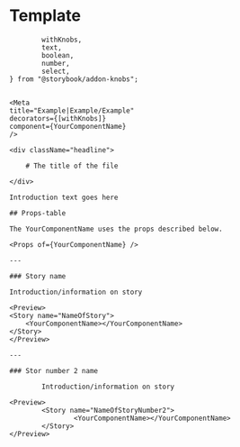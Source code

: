 
<Meta title="Introduction|Template"/>

# Template

			withKnobs,
			text,
			boolean,
			number,
			select,
    } from "@storybook/addon-knobs";


    <Meta
    title="Example|Example/Example"
    decorators={[withKnobs]}
    component={YourComponentName}
    />

    <div className="headline">

    	# The title of the file

    </div>

    Introduction text goes here

    ## Props-table

    The YourComponentName uses the props described below.

    <Props of={YourComponentName} />

    ---

    ### Story name

    Introduction/information on story

    <Preview>
    <Story name="NameOfStory">
        <YourComponentName></YourComponentName>
    </Story>
    </Preview>

    ---

    ### Stor number 2 name

			Introduction/information on story

    <Preview>
			<Story name="NameOfStoryNumber2">
					<YourComponentName></YourComponentName>
			</Story>
    </Preview>